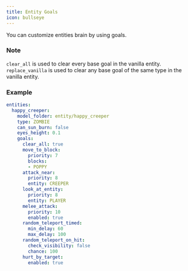 ```yaml
---
title: Entity Goals
icon: bullseye
---
```


You can customize entities brain by using goals.

### Note

`clear_all` is used to clear every base goal in the vanilla entity.\
`replace_vanilla` is used to clear any base goal of the same type in the vanilla entity.

### Example

```yaml
entities:
  happy_creeper:
    model_folder: entity/happy_creeper
    type: ZOMBIE
    can_sun_burn: false
    eyes_height: 0.1
    goals:
      clear_all: true
      move_to_block:
        priority: 7
        blocks:
        - POPPY
      attack_near:
        priority: 8
        entity: CREEPER
      look_at_entity:
        priority: 8
        entity: PLAYER
      melee_attack:
        priority: 10
        enabled: true
      random_teleport_timed:
        min_delay: 60
        max_delay: 100
      random_teleport_on_hit:
        check_visibility: false
        chance: 100
      hurt_by_target:
        enabled: true
```
